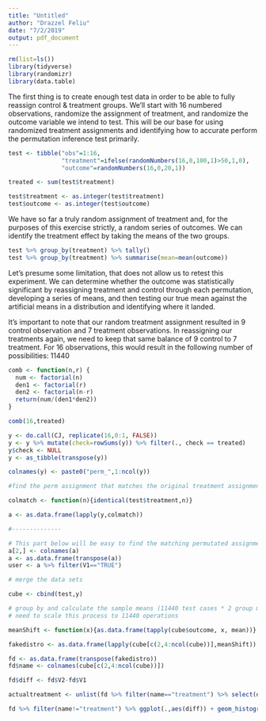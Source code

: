 ```yaml
---
title: "Untitled"
author: "Drazzel Feliu"
date: "7/2/2019"
output: pdf_document
---
```


```r
rm(list=ls())
library(tidyverse)
library(randomizr)
library(data.table)
```

The first thing is to create enough test data in order to be able to fully reassign control & treatment groups. We'll start with 16 numbered observations, randomize the assignment of treatment, and randomize the outcome variable we intend to test. This will be our base for using randomized treatment assignments and identifying how to accurate perform the permutation inference test primarily.

```r
test <- tibble("obs"=1:16,
               "treatment"=ifelse(randomNumbers(16,0,100,1)>50,1,0),
               "outcome"=randomNumbers(16,0,20,1))

treated <- sum(test$treatment)

test$treatment <- as.integer(test$treatment)
test$outcome <- as.integer(test$outcome)
```

We have so far a truly random assignment of treatment and, for the purposes of this exercise strictly, a random series of outcomes. We can identify the treatment effect by taking the means of the two groups.

```r
test %>% group_by(treatment) %>% tally()
test %>% group_by(treatment) %>% summarise(mean=mean(outcome))
```

Let's presume some limitation, that does not allow us to retest this experiment. We can determine whether the outcome was statistically significant by reassigning treatment and control through each permutation, developing a series of means, and then testing our true mean against the artificial means in a distribution and identifying where it landed. 

It's important to note that our random treatment assignment resulted in 9 control observation and 7 treatment observations. In reassigning our treatments again, we need to keep that same balance of 9 control to 7 treatment. For 16 observations, this would result in the following number of possibilities: 11440

```r

comb <- function(n,r) {
  num <- factorial(n)
  den1 <- factorial(r)
  den2 <- factorial(n-r)
  return(num/(den1*den2))
}

comb(16,treated)
```


```r
y <- do.call(CJ, replicate(16,0:1, FALSE))
y <- y %>% mutate(check=rowSums(y)) %>% filter(., check == treated)
y$check <- NULL
y <- as_tibble(transpose(y))

colnames(y) <- paste0("perm_",1:ncol(y))

#find the perm assignment that matches the original treatment assignment

colmatch <- function(n){identical(test$treatment,n)}

a <- as.data.frame(lapply(y,colmatch))

#--------------

# This part below will be easy to find the matching permutated assignment with the real assignment
a[2,] <- colnames(a)
a <- as.data.frame(transpose(a))
user <- a %>% filter(V1=="TRUE")

```

```r
# merge the data sets

cube <- cbind(test,y)

# group by and calculate the sample means (11440 test cases * 2 group means = 22880 observations)
# need to scale this process to 11440 operations

meanShift <- function(x){as.data.frame(tapply(cube$outcome, x, mean))}

fakedistro <- as.data.frame(lapply(cube[c(2,4:ncol(cube))],meanShift))

fd <- as.data.frame(transpose(fakedistro))
fd$name <- colnames(cube[c(2,4:ncol(cube))])

fd$diff <- fd$V2-fd$V1

actualtreatment <- unlist(fd %>% filter(name=="treatment") %>% select(diff))

fd %>% filter(name!="treatment") %>% ggplot(.,aes(diff)) + geom_histogram() + geom_vline(xintercept=mean(fd$diff)) + geom_vline(xintercept = 2*sd(fd$diff)) + geom_vline(xintercept = actualtreatment, linetype="dashed")
```
